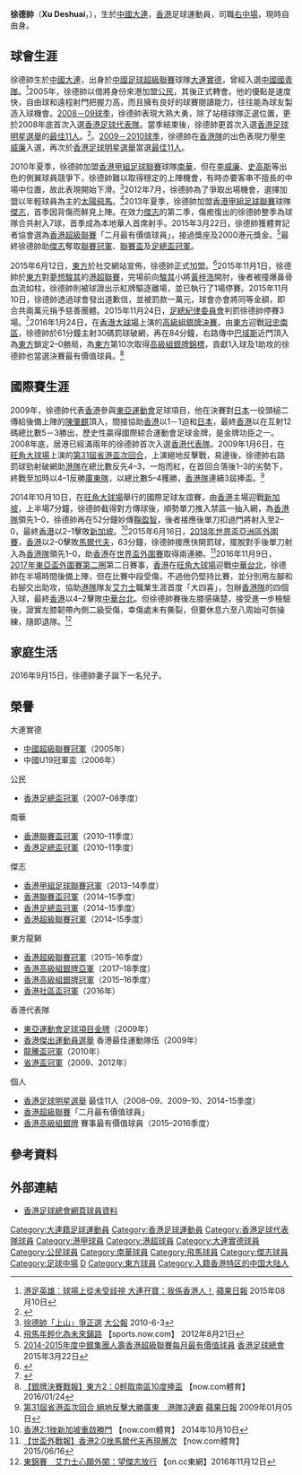 {{Infobox football biography
| name        = 徐德帥 <br> Xu Deshuai
| image       = PegasusXu.png
| fullname    = 徐德帥
| nickname    = 阿帥
| birth_date  = {{birth date and age|1987|7|13}}
| birth_place = {{flag|CHN}}，[[大連|大連]]
| height      = {{height|m=1.79}}
| position    = [[進攻中場|進攻中場]]、[[右翼|右翼]]、[[左翼|左翼]]
| currentclub = 
| clubnumber  = 
| youthyears  = 
| youthclubs  = [[大連實德足球俱樂部|大連實德]]
| years1 = 2004–2008
| clubs1 = [[大連實德足球俱樂部|大連實德]]
| caps1  = 0
| goals1 = 0
| years2 = 2005–2008
| clubs2 = → [[公民足球隊|公民]]
| caps2  = 31
| goals2 = 0
| years3 = 2008–2010
| clubs3 = [[公民足球隊|公民]] 
| caps3  = 37
| goals3 = 8
| years4 = 2010–2012
| clubs4 = [[南華足球隊|南華]]
| caps4  = 26
| goals4 = 5
| years5 = 2012–2013
| clubs5 = [[太陽飛馬足球會|太陽飛馬]]
| caps5  = 17
| goals5 = 2
| years6 = 2013–2015
| clubs6 = [[傑志體育會|傑志]]
| caps6  = 25
| goals6 = 8
| years7 = 2015–2020
| clubs7 = [[東方足球隊|東方龍獅]]
| caps7  = 50
| goals7 = 3
| nationalyears1 =  2006 
| nationalteam1  = [[中國國家青年足球隊|中國U19]]
| nationalcaps1  = 3
| nationalgoals1 = 1
| nationalyears2 = 2009
| nationalteam2  = [[香港奧運足球代表隊|香港U23]]
| nationalcaps2  = 8
| nationalgoals2 = 1
| nationalyears3 = 2008–
| nationalteam3  = [[香港足球代表隊|香港]]
| nationalcaps3  = 39
| nationalgoals3 = 4
| medaltemplates = {{MedalCountry|[[香港|香港]]}}
{{MedalSport | {{tsl|en|Football at the East Asian Games|東亞運動會足球比賽}}}}
{{MedalGold  | [[2009年東亞運動會足球比賽|2009年香港]] | 足球}}
| pcupdate = 2020年10月20日
| ntupdate = 2016年10月11日
}}

'''徐德帥'''（'''Xu Deshuai'''，{{bd|1987年|7月13日}}），生於[[中國|中國]][[大連|大連]]，[[香港|香港]]足球運動員，司職[[右中場|右中場]]，現時自由身。

==球會生涯==
徐德帥生於[[中國|中國]][[大連|大連]]，出身於[[中國足球超級聯賽|中國足球超級聯賽]]球隊[[大連實德|大連實德]]，曾經入選[[中國國家青年足球隊|中國國青隊]]。<ref>[http://hk.apple.nextmedia.com/sports/art/20150810/19249754 港足英雄︰球場上從未受歧視 大連孖寶：我係香港人！] {{Wayback|url=http://hk.apple.nextmedia.com/sports/art/20150810/19249754 |date=20170112132345 }}[[蘋果日報|蘋果日報]] 2015年08月10日</ref>2005年，徐德帥以借將身份來港加盟[[公民足球隊|公民]]，其後正式轉會。他的優點是速度快，自由球和遠程射門把握力高，而且擁有良好的球賽閱讀能力，往往能為球友製造入球機會。[[2008年－09年香港甲組足球聯賽|2008－09球季]]，徐德帥表現大熟大勇，除了站穩球隊正選位置，更於2008年底首次入選[[香港足球代表隊|香港足球代表隊]]。當季結束後，徐德帥更首次入選[[香港足球明星選舉|香港足球明星選舉]]的[[香港足球明星選舉|最佳11人]]。<ref>{{Cite web |url=http://www.citizenfc.com/TcaaNewsDetail.php?news_id=171 |title=徐德帥首奪香港足球明星獎項 |access-date=2009-06-20 |archive-date=2019-09-15 |archive-url=https://web.archive.org/web/20190915184711/http://www.citizenfc.com/TcaaNewsDetail.php?news_id=171 |dead-url=no }}</ref>。[[2009－10年度香港甲組足球聯賽|2009－2010球季]]，徐德帥在[[香港足球代表隊|香港隊]]的出色表現力壓[[李威廉|李威廉]]入選，再次於[[香港足球明星選舉|香港足球明星選舉]]當選[[香港足球明星選舉|最佳11人]]。

2010年夏季，徐德帥加盟[[香港甲組足球聯賽|香港甲組足球聯賽]]球隊[[南華足球隊|南華]]，但在[[李威廉|李威廉]]、[[泰利·史高斯|史高斯]]等出色的側翼球員競爭下，徐德帥難以取得穩定的上陣機會，有時亦要客串不擅長的中場中位置，故此表現開始下滑。<ref>[http://www.takungpao.com/news/10/06/03/WF-1266812.htm 徐德帥「上山」爭正選] {{webarchive|url=https://web.archive.org/web/20100606150304/http://www.takungpao.com/news/10/06/03/WF-1266812.htm |date=2010-06-06 }} [[大公報|大公報]] 2010-6-3</ref>2012年7月，徐德帥為了爭取出場機會，選擇加盟以年輕球員為主的[[太陽飛馬足球會|太陽飛馬]]。<ref>[http://news.now.com/home/sports/player?newsId=sp3810074058 飛馬年輕化為未來鋪路] {{Wayback|url=http://news.now.com/home/sports/player?newsId=sp3810074058 |date=20170112084018 }} 【sports.now.com】 2012年8月21日</ref>2013年夏季，徐德帥加盟[[香港甲組足球聯賽|香港甲組足球聯賽]]球隊[[傑志體育會|傑志]]，首季因背傷而鮮見上陣。在效力[[傑志|傑志]]的第二季，傷癒復出的徐德帥整季為球隊合共射入7球，首季成為本地華人首席射手。2015年3月22日，徐德帥獲體育記者協會選為[[香港超級聯賽|香港超級聯賽]]「二月最有價值球員」，接過獎座及2000港元獎金。<ref>[http://www.hkfa.com/ch/load_page/332 2014-2015年度中銀集團人壽香港超級聯賽每月最有價值球員] {{Wayback|url=http://www.hkfa.com/ch/load_page/332 |date=20160821060139 }} [[香港足球總會|香港足球總會]] 2015年3月22日</ref>最終徐德帥助[[傑志|傑志]]奪取[[香港超級聯賽|聯賽冠軍]]、[[香港聯賽盃|聯賽盃]]及[[香港足總盃|足總盃冠軍]]。

2015年6月12日，[[東方足球隊|東方]]於社交網站宣佈，徐德帥正式加盟。<ref>{{cite news|url=https://www.facebook.com/EasternFootball/photos/a.357102461044064.87750.352271321527178/858772244210414/|title=東方東方足球隊Facebook專頁|date=2015-06-12|newspaper=[[Facebook|Facebook]]}}</ref>2015年11月1日，徐德帥於[[東方足球隊|東方]]對[[夢想駿其足球會|夢想駿其]]的[[港超|港超聯賽]]，完場前向[[夢想駿其足球會|駿其]]小將[[黃梓浩|黃梓浩]]開肘，後者被撞爆鼻骨血流如柱，徐德帥則被球證出示紅牌驅逐離場，並已執行了1場停賽。2015年11月10日，徐德帥透過球會發出道歉信，並被罰款一萬元，球會亦會將同等金額，即合共兩萬元捐予慈善團體。2015年11月24日，[[香港足球總會|足總紀律委員會]]判罰徐德帥停賽3場。<ref>{{cite news|url=http://hk.on.cc/hk/bkn/cnt/sport/20151124/bkn-20151124210459933-1124_00882_001.html|title=港超聯　徐德帥開肘！加監罰3場！|date=2015年11月24日|newspaper=[[東方日報_(香港)|東方日報 (香港)]]|accessdate=2015年11月25日|archive-date=2019年11月16日|archive-url=https://web.archive.org/web/20191116100409/https://hk.on.cc/hk/bkn/cnt/sport/20151124/bkn-20151124210459933-1124_00882_001.html|dead-url=no}}</ref>2016年1月24日，在[[香港大球場|香港大球場]]上演的[[2015–16年香港高級組銀牌|高級組銀牌決賽]]，由[[東方足球隊|東方]]迎戰[[冠忠南區|冠忠南區]]，徐德帥於61分鐘主射30碼罰球破網，再在84分鐘，右路傳中[[安祖·巴域斯|巴域斯]]近門頂入為[[東方足球隊|東方]]鎖定2–0勝局，為[[東方足球隊|東方]]第10次取得[[2015–16年香港高級組銀牌|高級組銀牌錦標]]，貢獻1入球及1助攻的徐德帥也當選決賽最有價值球員。<ref>[http://sports.now.com/home/news/details?id=14224354192 【銀牌決賽戰報】東方2：0輕取南區10度捧盃] {{Wayback|url=http://sports.now.com/home/news/details?id=14224354192 |date=20191207052211 }} 【now.com體育】 2016/01/24</ref>

==國際賽生涯==
2009年，徐德帥代表[[香港奧運足球代表隊|香港]]參與[[東亞運動會|東亞運動會]]足球項目，他在決賽對[[日本國家足球隊|日本]]一役頭槌二傳給後備上陣的[[陳肇麒|陳肇麒]]頂入，間接協助[[香港奧運足球代表隊|香港]]以1－1迫和[[日本國家足球隊|日本]]，最終[[香港奧運足球代表隊|香港]]以在互射12碼總比數5－3勝出，歷史性贏得國際綜合運動會足球金牌，是金牌功臣之一。2008年底，居港已經滿兩年的徐德帥首次入選[[香港足球代表隊|香港代表隊]]。2009年1月6日，在[[旺角大球場|旺角大球場]]上演的[[省港盃|第31屆省港盃次回合]]，上演絕地反擊戰，易邊後，徐德帥右路罰球勁射破網助[[香港足球代表隊|港隊]]在總比數反先4–3，一炮而紅，在首回合落後1–3的劣勢下，終戰至加時以4–1反勝[[省港盃|廣東隊]]，以總比數5–4獲勝，[[香港足球代表隊|香港隊]]連續3屆捧盃。<ref>[http://hk.apple.nextmedia.com/sports/art/20090105/12049456 第31屆省港盃次回合 絕地反擊大勝廣東　港隊3連霸] {{Wayback|url=http://hk.apple.nextmedia.com/sports/art/20090105/12049456 |date=20160601120811 }} [[蘋果日報|蘋果日報]] 2009年01月05日</ref> 

2014年10月10日，在[[旺角大球場|旺角大球場]]舉行的國際足球友誼賽，由[[香港足球代表隊|香港]]主場迎戰[[新加坡國家足球隊|新加坡]]，上半場7分鐘，徐德帥截得對方傳球後，順勢單刀推入禁區一抽入網，為[[香港足球代表隊|香港隊]]領先1–0，徐德帥再在52分鐘妙傳[[鞠盈智|鞠盈智]]，後者接應後單刀扣過門將射入至2–0，最終[[香港足球代表隊|香港]]以2–1擊敗[[新加坡國家足球隊|新加坡]]。<ref>[http://news.now.com/home/sports/player?newsId=sp10906699158 香港2:1挫新加坡重啟勝門] {{Wayback|url=http://news.now.com/home/sports/player?newsId=sp10906699158 |date=20170112082500 }} 【now.com體育】 2014年10月10日</ref>2015年6月16日，[[2018年世界盃資格賽亞洲區第二輪|2018年世界盃亞洲區外圍賽]]，[[香港足球代表隊|香港]]以2–0擊敗[[馬爾代夫國家足球隊|馬爾代夫]]，63分鐘，徐德帥接應快開罰球，擺脫對手後單刀射入為[[香港足球代表隊|香港隊]]領先1–0，助[[香港足球代表隊|香港]]在[[2018年世界盃資格賽亞洲區第二輪|世界盃外圍賽]]取得兩連勝。<ref>[http://sports.now.com/home/news/details?area=all&id=12715997391 【世盃外戰報】香港2:0挫馬爾代夫再現層次] {{Wayback|url=http://sports.now.com/home/news/details?area=all&id=12715997391 |date=20170112081303 }} 【now.com體育】2015/06/16</ref>2016年11月9日，[[2017年東亞足球錦標賽|2017年東亞盃外圍賽第二圈]]第二日賽事，[[香港足球代表隊|香港]]在[[旺角大球場|旺角大球場]]迎戰[[中華台北男子足球代表隊|中華台北]]，徐德帥在半場時間後備上陣，但在比賽中段受傷，不過他仍堅持比賽，並分別用左腳和右腳交出助攻，協助[[香港足球代表隊|港隊]]隊友[[艾力士|艾力士]]職業生涯首度「大四喜」，包辦[[香港足球代表隊|香港隊]]的四個入球，最終[[香港足球代表隊|香港]]以4–2擊敗[[中華台北男子足球代表隊|中華台北]]。但徐德帥賽後左膝感痛楚，接受進一步檢驗後，證實左膝韌帶內側二級受傷，幸傷處未有撕裂，但要休息六至八周始可恢操練，隨即退隊。<ref>[http://hk.on.cc/hk/bkn/cnt/sport/20161112/bkn-20161112215647779-1112_00882_001.html 東錦賽　艾力士心願外闖：望傑志放行] {{Wayback|url=http://hk.on.cc/hk/bkn/cnt/sport/20161112/bkn-20161112215647779-1112_00882_001.html |date=20180704093407 }}  【on.cc東網】2016年11月12日</ref>

==家庭生活==
2016年9月15日，徐德帥妻子誕下一名兒子。

==榮譽==
;大連實德
* [[中國足球協會超級聯賽|中國超級聯賽冠軍]]（2005年）
* 中國U19冠軍盃（2006年）
;公民
* [[2007–08年香港足總盃|香港足總盃冠軍]]（2007–08季度）
;南華
* [[2010–11年香港聯賽盃|香港聯賽盃冠軍]]（2010–11季度）
* [[2010–11年香港足總盃|香港足總盃冠軍]]（2010–11季度）
;傑志
* [[2013–14年香港甲組足球聯賽|香港甲組足球聯賽冠軍]]（2013–14季度）
* [[2014–15年香港聯賽盃|香港聯賽盃冠軍]]（2014–15季度）
* [[2014–15年香港足總盃|香港足總盃冠軍]]（2014–15季度）
* [[2014－15年度香港超級聯賽|香港超級聯賽冠軍]]（2014–15季度）
;東方龍獅
* [[香港超級聯賽|香港超級聯賽冠軍]]（2015–16季度）
* [[2017–18年香港高級組銀牌|香港高級組銀牌亞軍]]（2017–18季度）
* [[香港高級組銀牌|香港高級組銀牌冠軍]]（2015–16季度）
* [[社區盃|香港社區盃冠軍]]（2016年）
;香港代表隊
* [[2009年東亞運動會足球比賽決賽|東亞運動會足球項目金牌]]（2009年）
* [[香港傑出運動員選舉|香港傑出運動員選舉]] 香港最佳運動隊伍（2009年）
* [[2010年龍騰盃國際足球邀請賽|龍騰盃冠軍]]（2010年） 
* [[省港盃|省港盃冠軍]]（2009、2012年）
; 個人
* [[香港足球明星選舉|香港足球明星選舉]] 最佳11人（2008–09、2009–10、2014–15季度）
* [[香港超級聯賽|香港超級聯賽]]「二月最有價值球員」
* [[2015–16年香港高級組銀牌|香港高級組銀牌]] 賽事最有價值球員（2015–2016季度）

==參考資料==
{{Reflist}}

==外部連結==
{{commons category|Xu Deshuai}}
* [http://www.hkfa.com/ch/club/12/detail?player=165#gotab 香港足球總會網頁球員資料] {{Wayback|url=http://www.hkfa.com/ch/club/12/detail?player=165#gotab |date=20220116050334 }}
{{東方球員名單}}
{{2009年東亞運動會香港參賽名單}}
{{2010年東亞盃香港隊}}
{{2010年亞運會香港參賽名單}}
{{2008/09年香港足球明星選舉最佳十一人}}
{{2009/10年香港足球明星選舉最佳十一人}}

{{DEFAULTSORT:Xu Deshuai}}
[[Category:大連籍足球運動員|Category:大連籍足球運動員]]
[[Category:香港足球運動員|Category:香港足球運動員]]
[[Category:香港足球代表隊球員|Category:香港足球代表隊球員]]
[[Category:港甲球員|Category:港甲球員]]
[[Category:港超球員|Category:港超球員]]
[[Category:大連實德球員|Category:大連實德球員]]
[[Category:公民球員|Category:公民球員]]
[[Category:南華球員|Category:南華球員]]
[[Category:飛馬球員|Category:飛馬球員]]
[[Category:傑志球員|Category:傑志球員]]
[[Category:足球中場|Category:足球中場]]
[[Category:徐姓|D]]
[[Category:東方球員|Category:東方球員]]
[[Category:入籍香港特区的中国大陆人|Category:入籍香港特区的中国大陆人]]